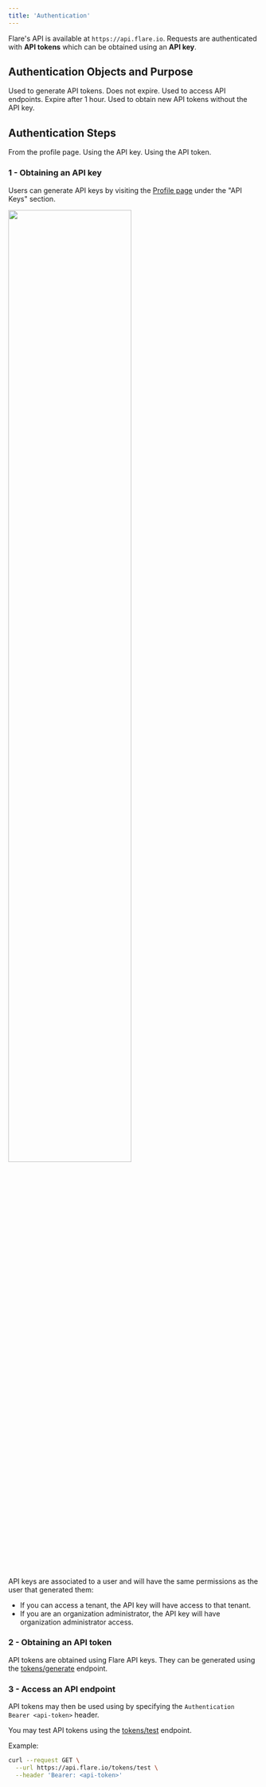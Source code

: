 ```yaml
---
title: 'Authentication'
---
```


Flare's API is available at `https://api.flare.io`.
Requests are authenticated with **API tokens** which can be obtained using an **API key**.

## Authentication Objects and Purpose

<CardGroup cols={1}>

<Card title="API Key" icon="key">
    Used to generate API tokens. Does not expire.
</Card>

<Card title="API Token" icon="file-shield">
    Used to access API endpoints. Expire after 1 hour.
</Card>

<Card title="Refresh Token" icon="arrows-rotate">
    Used to obtain new API tokens without the API key.
</Card>

</CardGroup>

## Authentication Steps

<CardGroup cols={3}>

<Card title="Obtain an API Key" icon="square-1">
    From the profile page.
</Card>

<Card title="Generate a temporary API Token" icon="square-2">
    Using the API key.
</Card>

<Card title="Access API endpoints" icon="square-3">
    Using the API token.
</Card>

</CardGroup>


### 1 - Obtaining an API key

Users can generate API keys by visiting the [Profile page](https://app.flare.io/#/profile) under the "API Keys" section.

<Frame
  caption="Sidebar -> Configure -> Profile -> API Keys (bottom)"
  className="flex justify-center"
>
  <img width="70%" src="/images/introduction/authentication/api-key-create.png" />
</Frame>

API keys are associated to a user and will have the same permissions as the user that generated them:
- If you can access a tenant, the API key will have access to that tenant.
- If you are an organization administrator, the API key will have organization administrator access.


### 2 - Obtaining an API token

API tokens are obtained using Flare API keys. They can be generated using the [tokens/generate](/api-reference/tokens/endpoints/generate) endpoint.

### 3 - Access an API endpoint

API tokens may then be used using by specifying the `Authentication Bearer <api-token>` header.

You may test API tokens using the [tokens/test](/api-reference/tokens/endpoints/test) endpoint.

Example:
```bash
curl --request GET \
  --url https://api.flare.io/tokens/test \
  --header 'Bearer: <api-token>'
```
